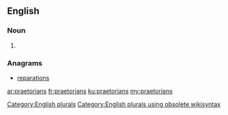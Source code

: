 ==English==

===Noun===
{{head|en}}

# {{plural of|praetorian}}

===Anagrams===
* [[reparations#English|reparations]]

[[Category:English plurals]][[Category:English plurals using obsolete wikisyntax]]

[[ar:praetorians]]
[[fr:praetorians]]
[[ku:praetorians]]
[[my:praetorians]]